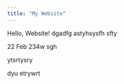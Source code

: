 ```yaml
---
title: "My Website"
---
```


Hello, Website! dgadfg astyhsysfh sfty

22 Feb
234w sgh



ytsrtysry

dyu
etrywrt